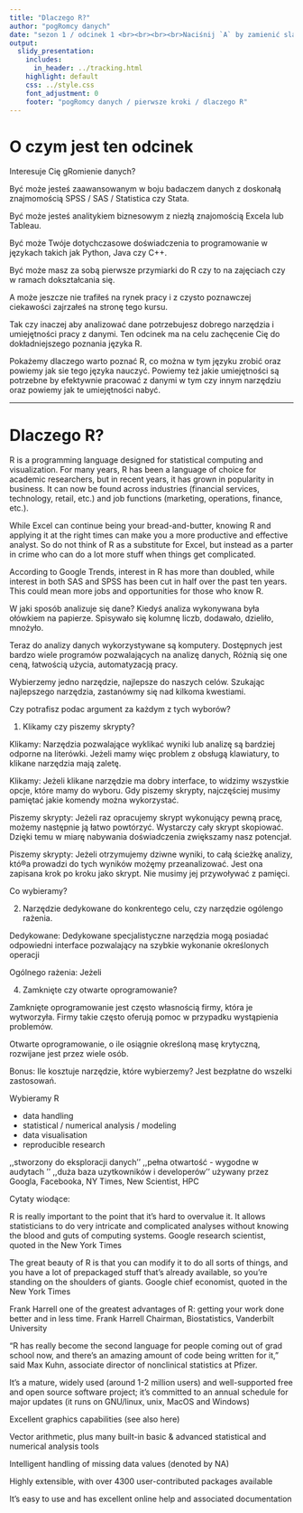 ```yaml
---
title: "Dlaczego R?"
author: "pogRomcy danych"
date: "sezon 1 / odcinek 1 <br><br><br><br>Naciśnij `A` by zamienić slajdy na ciągły tekst. <br> Naciśnij `T` by wyświetlić spis treści."
output:
  slidy_presentation:
    includes:
      in_header: ../tracking.html
    highlight: default
    css: ../style.css
    font_adjustment: 0
    footer: "pogRomcy danych / pierwsze kroki / dlaczego R"
---
```


# O czym jest ten odcinek

Interesuje Cię gRomienie danych?

Być może jesteś zaawansowanym w boju badaczem danych z doskonałą znajmomością SPSS / SAS / Statistica czy Stata.

Być może jesteś analitykiem biznesowym z niezłą znajomością Excela lub Tableau.

Być może Twóje dotychczasowe doświadczenia to programowanie w językach takich jak Python, Java czy C++.

Być może masz za sobą pierwsze przymiarki do R czy to na zajęciach czy w ramach dokształcania się.

A może jeszcze nie trafiłeś na rynek pracy i z czysto poznawczej ciekawości zajrzałeś na stronę tego kursu.

Tak czy inaczej aby analizować dane potrzebujesz dobrego narzędzia i umiejętności pracy z danymi. 
Ten odcinek ma na celu zachęcenie Cię do dokładniejszego poznania języka R.

Pokażemy dlaczego warto poznać R, co można w tym języku zrobić oraz powiemy jak sie tego języka nauczyć. 
Powiemy też jakie umiejętności są potrzebne by efektywnie pracować z danymi w tym czy innym narzędziu oraz powiemy jak te umiejętności nabyć.

---

# Dlaczego R?


R is a programming language designed for statistical computing and visualization. For many years, R has been a language of choice for academic researchers, but in recent years, it has grown in popularity in business. It can now be found across industries (financial services, technology, retail, etc.) and job functions (marketing, operations, finance, etc.).

While Excel can continue being your bread-and-butter, knowing R and applying it at the right times can make you a more productive and effective analyst. So do not think of R as a substitute for Excel, but instead as a parter in crime who can do a lot more stuff when things get complicated.

According to Google Trends, interest in R has more than doubled, while interest in both SAS and SPSS has been cut in half over the past ten years. This could mean more jobs and opportunities for those who know R.






W jaki sposób analizuje się dane?
Kiedyś analiza wykonywana była ołówkiem na papierze.
Spisywało się kolumnę liczb, dodawało, dzieliło, mnożyło.

Teraz do analizy danych wykorzystywane są komputery.
Dostępnych jest bardzo wiele programów pozwalających na analizę danych,
Różnią się one ceną, łatwością użycia, automatyzacją pracy.

Wybierzemy jedno narzędzie, najlepsze do naszych celów.
Szukając najlepszego narzędzia, zastanówmy się nad kilkoma kwestiami.


Czy potrafisz podac argument za każdym z tych wyborów?

1. Klikamy czy piszemy skrypty?

Klikamy: Narzędzia pozwalające wyklikać wyniki lub analizę są bardziej odporne na literówki. Jeżeli mamy więc problem z obsługą klawiatury, to klikane narzędzia mają zaletę.

Klikamy: Jeżeli klikane narzędzie ma dobry interface, to widzimy wszystkie opcje, które mamy do wyboru. Gdy piszemy skrypty, najczęściej musimy pamiętać jakie komendy można wykorzystać.

Piszemy skrypty: Jeżeli raz opracujemy skrypt wykonujący pewną pracę, możemy następnie ją łatwo powtórzyć. Wystarczy cały skrypt skopiować. Dzięki temu w miarę nabywania doświadczenia zwiększamy nasz potencjał.

Piszemy skrypty: Jeżeli otrzymujemy dziwne wyniki, to całą ścieżkę analizy, któ®a prowadzi do tych wyników możęmy przeanalizować. Jest ona zapisana krok po kroku jako skrypt. Nie musimy jej przywoływać z pamięci.

Co wybieramy?


2. Narzędzie dedykowane do konkrentego celu, czy narzędzie ogólengo rażenia.

Dedykowane: Dedykowane specjalistyczne narzędzia mogą posiadać odpowiedni interface pozwalający na szybkie wykonanie określonych operacji

Ogólnego rażenia: Jeżeli 



4. Zamknięte czy otwarte oprogramowanie?

Zamknięte oprogramowanie jest często własnością firmy, która je wytworzyła. 
Firmy takie często oferują pomoc w przypadku wystąpienia problemów.

Otwarte oprogramowanie, o ile osiągnie określoną masę krytyczną, rozwijane jest przez wiele osób.


Bonus: Ile kosztuje narzędzie, które wybierzemy?
Jest bezpłatne do wszelki zastosowań.



Wybieramy R





- data handling
- statistical / numerical analysis / modeling
- data visualisation
- reproducible research

,,stworzony do eksploracji danych''
,,pełna otwartość - wygodne w audytach ''
,,duża baza uzytkowników i developerów''
używany przez Googla, Facebooka, NY Times, New Scientist, 
HPC




Cytaty wiodące:

R is really important to the point that it’s hard to overvalue it. It allows statisticians to do very intricate and complicated analyses without knowing the blood and guts of computing systems. Google research scientist, quoted in the New York Times

The great beauty of R is that you can modify it to do all sorts of things, and you have a lot of prepackaged stuff that’s already available, so you’re standing on the shoulders of giants. Google chief economist, quoted in the New York Times

Frank Harrell 
one of the greatest advantages of R: getting your work done better and in less time.
Frank Harrell
Chairman, Biostatistics, Vanderbilt University


“R has really become the second language for people coming out of grad school now, and there’s an amazing amount of code being written for it,” said Max Kuhn, associate director of nonclinical statistics at Pfizer.


It’s a mature, widely used (around 1-2 million users) and well-supported free and open source software project; it’s committed to an annual schedule for major updates (it runs on GNU/linux, unix, MacOS and Windows)

Excellent graphics capabilities (see also here)

Vector arithmetic, plus many built-in basic & advanced statistical and numerical analysis tools

Intelligent handling of missing data values (denoted by NA)

Highly extensible, with over 4300 user-contributed packages available

It’s easy to use and has excellent online help and associated documentation




